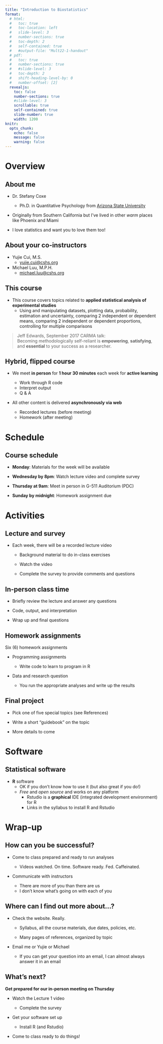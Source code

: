 ```yaml
---
title: "Introduction to Biostatistics"
format:
  # html: 
  #   toc: true
  #   toc-location: left
  #   slide-level: 3
  #   number-sections: true
  #   toc-depth: 2
  #   self-contained: true
  #   #output-file: "Mult22-1-handout"
  # pdf: 
  #   toc: true
  #   number-sections: true
  #   #slide-level: 3
  #   toc-depth: 2
  #   shift-heading-level-by: 0
  #   number-offset: [2]
  revealjs:
    toc: false
    number-sections: true
    #slide-level: 3
    scrollable: true
    self-contained: true
    slide-number: true
    width: 1200
knitr: 
  opts_chunk:
    echo: false
    message: false
    warning: false
---
```


# Overview

## About me

- Dr. Stefany Coxe
  - Ph.D. in Quantitative Psychology from [Arizona State University](https://psychology.asu.edu/degree/graduate/quantitative-psychology)

- Originally from Southern California but I've lived in other *warm* places like Phoenix and Miami

- I love statistics and want you to love them too!

## About your co-instructors

* Yujie Cui, M.S.
    * [yujie.cui@cshs.org](yujie.cui@cshs.org)
* Michael Luu, M.P.H.
    * [michael.luu@cshs.org](michael.luu@cshs.org)

## This course

- This course covers topics related to **applied statistical analysis of experimental studies**
  - Using and manipulating datasets, plotting data, probability, estimation and uncertainty, comparing 2 independent or dependent means, comparing 2 independent or dependent proportions, controlling for multiple comparisons 
    
> Jeff Edwards, September 2017 CARMA talk: \
Becoming methodologically self-reliant is **empowering**, **satisfying**, and **essential** to your success as a researcher.

## Hybrid, flipped course

- We meet **in person** for **1 hour 30 minutes** each week for **active learning**

  - Work through R code  
  - Interpret output
  - Q & A

- All other content is delivered **asynchronously via web**

  - Recorded lectures (before meeting)  
  - Homework (after meeting)  

# Schedule

## Course schedule

- **Monday**: Materials for the week will be available 

- **Wednesday by 8pm**: Watch lecture video and complete survey 

- **Thursday at 9am**: Meet in person in G-511 Auditorium (PDC) 

- **Sunday by midnight**: Homework assignment due 

# Activities

## Lecture and survey

- Each week, there will be a recorded lecture video

  - Background material to do in-class exercises

  - Watch the video

  - Complete the survey to provide comments and questions

## In-person class time

- Briefly review the lecture and answer any questions

- Code, output, and interpretation

- Wrap up and final questions

## Homework assignments

Six (6) homework assignments

- Programming assignments
  
  - Write code to learn to program in R

- Data and research question 

  - You run the appropriate analyses and write up the results 

## Final project

- Pick one of five special topics (see References)

- Write a short "guidebook" on the topic

- More details to come

# Software

## Statistical software

- **R** software
  - OK if you don't know how to use it (but also great if you do!)
  - *Free* and *open source* and works on any platform 
    - Rstudio is a **graphical** IDE (integrated development environment) for R
    - Links in the syllabus to install R and Rstudio

# Wrap-up

## How can you be successful?

- Come to class prepared and ready to run analyses 

    - Videos watched. On time. Software ready. Fed. Caffeinated.

- Communicate with instructors

    - There are more of you than there are us
    - I don't know what's going on with each of you
    
## Where can I find out more about...?

- Check the website. Really.

    - Syllabus, all the course materials, due dates, policies, etc.
    
    - Many pages of references, organized by topic

- Email me or Yujie or Michael

    - If you can get your question into an email, I can almost always answer it in an email

## What's next?

**Get prepared for our in-person meeting on Thursday**

- Watch the Lecture 1 video 

    - Complete the survey
    
- Get your software set up

    - Install R (and Rstudio) 
    
- Come to class ready to do things!
